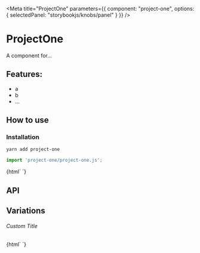 

<Meta 
  title="ProjectOne"
  parameters={{
    component: "project-one",
    options: { selectedPanel: "storybookjs/knobs/panel" }
  }}
/>

# ProjectOne

A component for...

## Features:

- a
- b
- ...

## How to use

### Installation

```bash
yarn add project-one
```

```js
import 'project-one/project-one.js';
```

<Preview withToolbar>
  <Story name="Simple">
    {html`
      <project-one></project-one>
    `}
  </Story>
</Preview>

## API

<Props of="project-one" />

## Variations

###### Custom Title

<Story name="Custom Title">
  {html`
    <project-one .title=${'Hello World'}></project-one>
  `}
</Story>
